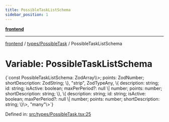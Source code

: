 ```yaml
---
title: PossibleTaskListSchema
sidebar_position: 1
---
```



[**frontend**](../../..)

***

[frontend](../../..) / [types/PossibleTask](..) / PossibleTaskListSchema

# Variable: PossibleTaskListSchema

<CodeBlock language="ts">
{`const PossibleTaskListSchema: ZodArray\<ZodObject\<\{ description: ZodString; id: ZodString; isActive: ZodBoolean; maxPerPeriod: ZodNullable\<ZodOptional\<ZodNumber\>\>; points: ZodNumber; shortDescription: ZodString; \}, "strip", ZodTypeAny, \{ description: string; id: string; isActive: boolean; maxPerPeriod?: null \| number; points: number; shortDescription: string; \}, \{ description: string; id: string; isActive: boolean; maxPerPeriod?: null \| number; points: number; shortDescription: string; \}\>, "many"\>`}
</CodeBlock>

Defined in: [src/types/PossibleTask.tsx:25](https://github.com/svsticky/CommitteeClash/blob/e5fd1c9fb89fe447a4c38e43ebba51eb1e51230c/frontend/src/types/PossibleTask.tsx#L25)

